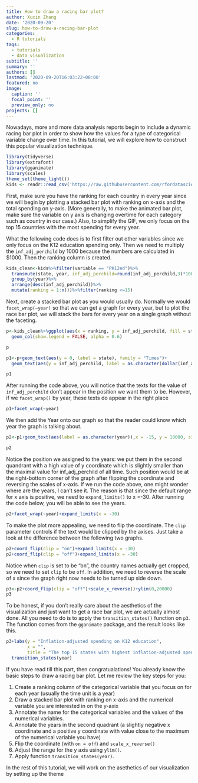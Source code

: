 ```yaml
---
title: How to draw a racing bar plot?
author: Xuxin Zhang
date: '2020-09-20'
slug: how-to-draw-a-racing-bar-plot
categories:
  - R tutorials
tags:
  - tutorials
  - data visualization
subtitle: ''
summary: ''
authors: []
lastmod: '2020-09-20T16:03:22+08:00'
featured: no
image:
  caption: ''
  focal_point: ''
  preview_only: no
projects: []
---
```

Nowadays, more and more data analysis reports begin to include a dynamic racing bar plot in order to show how the values for a type of categorical variable change over time. In this tutorial, we will explore how to construct this popular visualization technique. 
```r
library(tidyverse)
library(extrafont)
library(gganimate)
library(scales)
theme_set(theme_light())
kids <- readr::read_csv('https://raw.githubusercontent.com/rfordatascience/tidytuesday/master/data/2020/2020-09-15/kids.csv')
```

First, make sure you have the ranking for each country in every year since we will begin by plotting a stacked bar plot with ranking on x-axis and the total spending on y-axis. (More generally, to make the animated bar plot, make sure the variable on y axis is changing overtime for each category such as country in our case.) Also, to simplify the GIF, we only focus on the top 15 countries with the most spending for every year. 

What the following code does is to first filter out other variables since we only focus on the K12 education spending only. Then we need to multiply the `inf_adj_perchild` by 1000 because the numbers are calculated in $1000. Then the ranking column is created. 

```r
kids_clean<-kids%>%filter(variable == "PK12ed")%>%
  transmute(state, year, inf_adj_perchild=round(inf_adj_perchild,3)*1000)%>%
  group_by(year)%>%
  arrange(desc(inf_adj_perchild))%>%
  mutate(ranking = 1:n())%>%filter(ranking <=15)

```

Next, create a stacked bar plot as you would usually do. Normally we would `facet_wrap(~year)` so that we can get a graph for every year, but to plot the race bar plot, we will stack the bars for every year on a single graph without the faceting.

```r
p<-kids_clean%>%ggplot(aes(x = ranking, y = inf_adj_perchild, fill = state))+
  geom_col(show.legend = FALSE, alpha = 0.6)

p

p1<-p+geom_text(aes(y = 0, label = state), family = "Times")+
  geom_text(aes(y = inf_adj_perchild, label = as.character(dollar(inf_adj_perchild))))

p1
```

After running the code above, you will notice that the texts for the value of `inf_adj_perchild` don't appear in the position we want them to be. However, if we `facet_wrap()` by year, these texts do appear in the right place

```r
p1+facet_wrap(~year)
```

We then add the Year onto our graph so that the reader could know which year the graph is talking about. 

```r
p2<-p1+geom_text(aes(label = as.character(year)),x = -15, y = 18000, size = 16, family = "Times")

p2
```

Notice the position we assigned to the years: we put them in the second quandrant with a high value of y coordinate which is slightly smaller than the maximal value for inf_adj_perchild of all time. Such position would be at the right-bottom corner of the graph after flipping the coordinate and reversing the scales of x-axis. If we run the code above, one might wonder where are the years, I can't see it. The reason is that since the default range for x axis is positive, we need to `expand_limits()` to x =-30. After running the code below, you will be able to see the years.

```r
p2+facet_wrap(~year)+expand_limits(x = -30)
```

To make the plot more appealing, we need to flip the coordinate. The `clip` parameter controls if the text would be clipped by the axises. Just take a look at the difference between the following two graphs.
```r

p2+coord_flip(clip = "on")+expand_limits(x = -30)
p2+coord_flip(clip = "off")+expand_limits(x = -30)
```

Notice when `clip` is set to be "on", the country names actually get cropped, so we need to set `clip` to be `off`. In addition, we need to reverse the scale of x since the graph right now needs to be turned up side down. 

```r
p3<-p2+coord_flip(clip = "off")+scale_x_reverse()+ylim(0,20000) 
p3
```
To be honest, if you don't really care about the aesthetics of the visualization and just want to get a race bar plot, we are actually almost done. All you need to do is to apply the `transition_states()` function on `p3`. The function comes from the `gganimate` package, and the result looks like this. 

```r
p3+labs(y = "Inflation-adjusted spending on K12 education",
        x = "",
        title = "The top 15 states with highest inflation-adjusted spending on K12 education in..")+
  transition_states(year)
```
If you have read till this part, then congratualations! You already know the basic steps to draw a racing bar plot. Let me review the key steps for you:

1. Create a ranking column of the categorical variable that you focus on for each year (usually the time unit is a year)
2. Draw a stacked bar plot with ranking on x-axis and the numerical variable you are interested in on the y-axix
3. Annotate the name for the categorical variables and the values of the numerical variables. 
4. Annotate the years in the second quadrant (a slightly negative x coordinate and a positive y coordinate with value close to the maximum of the numerical variable you have)
5. Flip the coordinate (with `on = off`) and `scale_x_reverse()`
6. Adjust the range for the y axis using `ylim()`. 
7. Apply function `transition_states(year)`.

In the rest of this tutorial, we will work on the asethetics of our visualization by setting up the theme
